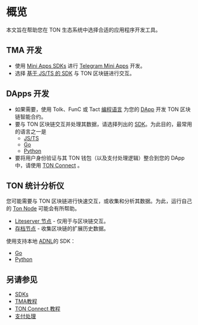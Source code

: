 # 概览

本文旨在帮助您在 TON 生态系统中选择合适的应用程序开发工具。

## TMA 开发

- 使用 [Mini Apps SDKs](/v3/guidelines/dapps/tma/overview#mini-apps-sdks) 进行 [Telegram Mini Apps](/v3/guidelines/dapps/tma/overview) 开发。
- 选择 [基于 JS/TS 的 SDK](/v3/guidelines/dapps/apis-sdks/sdk#typescript--javascript) 与 TON 区块链进行交互。

## DApps 开发

- 如果需要，使用 Tolk、FunC 或 Tact [编程语言](/v3/documentation/smart-contracts/overview#programming-languages) 为您的 [DApp](/v3/guidelines/dapps/overview) 开发 TON 区块链智能合约。
- 要与 TON 区块链交互并处理其数据，请选择列出的 [SDK](/v3/guidelines/dapps/apis-sdks/sdk)。为此目的，最常用的语言之一是
  - [JS/TS](/v3/guidelines/dapps/apis-sdks/sdk#typescript--javascript)
  - [Go](/v3/guidelines/dapps/apis-sdks/sdk#go)
  - [Python](/v3/guidelines/dapps/apis-sdks/sdk#python)
- 要将用户身份验证与其 TON 钱包（以及支付处理逻辑）整合到您的 DApp 中，请使用 [TON Connect](/v3/guidelines/ton-connect/overview) 。

## TON 统计分析仪

您可能需要与 TON 区块链进行快速交互，或收集和分析其数据。为此，运行自己的 [Ton Node](/v3/documentation/nodes/overview) 可能会有所帮助。

- [Liteserver 节点](/v3/guidelines/nodes/running-nodes/liteserver-node) - 仅用于与区块链交互。
- [存档节点](/v3/guidelines/nodes/running-nodes/archive-node) - 收集区块链的扩展历史数据。

使用支持本地 [ADNL](/v3/documentation/network/protocols/adnl/tcp)的 SDK：

- [Go](https://github.com/xssnick/tonutils-go)
- [Python](https://github.com/yungwine/pytoniq)

## 另请参见

- [SDKs](/v3/guidelines/dapps/apis-sdks/sdk)
- [TMA教程](/v3/guidelines/dapps/tma/tutorials/step-by-step-guide)
- [TON Connect 教程](/v3/guidelines/ton-connect/overview)
- [支付处理](/v3/guidelines/dapps/asset-processing/payments-processing)
